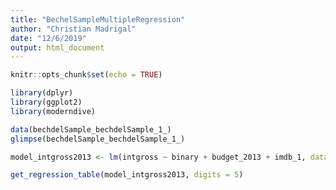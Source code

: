 ```yaml
---
title: "BechelSampleMultipleRegression"
author: "Christian Madrigal"
date: "12/6/2019"
output: html_document
---
```


```r
knitr::opts_chunk$set(echo = TRUE)
```

```r
library(dplyr)
library(ggplot2)
library(moderndive)
```

```r
data(bechdelSample_bechdelSample_1_)
glimpse(bechdelSample_bechdelSample_1_)
```

```r
model_intgross2013 <- lm(intgross ~ binary + budget_2013 + imdb_1, data = bechdelSample_bechdelSample_1_)

get_regression_table(model_intgross2013, digits = 5) 
```

